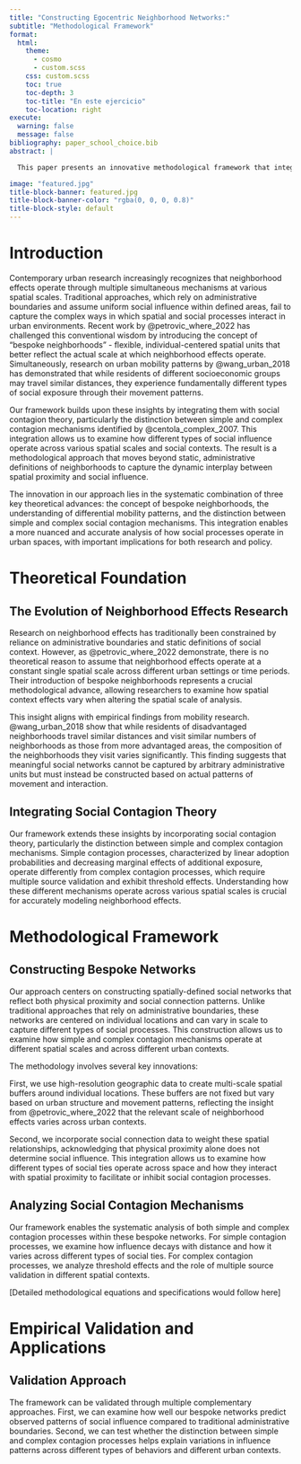 ```yaml
---
title: "Constructing Egocentric Neighborhood Networks:"
subtitle: "Methodological Framework"
format:
  html:
    theme:
      - cosmo
      - custom.scss
    css: custom.scss
    toc: true
    toc-depth: 3
    toc-title: "En este ejercicio"
    toc-location: right
execute:
  warning: false
  message: false
bibliography: paper_school_choice.bib
abstract: | 

  This paper presents an innovative methodological framework that integrates recent advances in neighborhood effects research with social contagion theory to analyze how spatial and social processes interact in urban environments. We build upon the concept of "bespoke neighborhoods" - spatially-defined social networks centered on individual locations - to examine how different types of social influence operate across various spatial scales and urban contexts. Our framework advances beyond traditional approaches by incorporating both simple and complex contagion mechanisms while accounting for the multi-scalar nature of neighborhood effects. Drawing on high-resolution geographic data and detailed social connection patterns, we develop a comprehensive methodology that enables researchers to examine the nuanced ways in which spatial proximity and social influence intersect. This framework represents a significant methodological advance that allows for more precise measurement of both neighborhood effects and social contagion mechanisms, with important implications for urban research and policy.

image: "featured.jpg"
title-block-banner: featured.jpg
title-block-banner-color: "rgba(0, 0, 0, 0.8)"
title-block-style: default
---
```



# Introduction

Contemporary urban research increasingly recognizes that neighborhood effects operate through multiple simultaneous mechanisms at various spatial scales. Traditional approaches, which rely on administrative boundaries and assume uniform social influence within defined areas, fail to capture the complex ways in which spatial and social processes interact in urban environments. Recent work by @petrovic_where_2022 has challenged this conventional wisdom by introducing the concept of "bespoke neighborhoods" - flexible, individual-centered spatial units that better reflect the actual scale at which neighborhood effects operate. Simultaneously, research on urban mobility patterns by @wang_urban_2018 has demonstrated that while residents of different socioeconomic groups may travel similar distances, they experience fundamentally different types of social exposure through their movement patterns.

Our framework builds upon these insights by integrating them with social contagion theory, particularly the distinction between simple and complex contagion mechanisms identified by @centola_complex_2007. This integration allows us to examine how different types of social influence operate across various spatial scales and social contexts. The result is a methodological approach that moves beyond static, administrative definitions of neighborhoods to capture the dynamic interplay between spatial proximity and social influence.

The innovation in our approach lies in the systematic combination of three key theoretical advances: the concept of bespoke neighborhoods, the understanding of differential mobility patterns, and the distinction between simple and complex social contagion mechanisms. This integration enables a more nuanced and accurate analysis of how social processes operate in urban spaces, with important implications for both research and policy.

# Theoretical Foundation

## The Evolution of Neighborhood Effects Research

Research on neighborhood effects has traditionally been constrained by reliance on administrative boundaries and static definitions of social context. However, as @petrovic_where_2022 demonstrate, there is no theoretical reason to assume that neighborhood effects operate at a constant single spatial scale across different urban settings or time periods. Their introduction of bespoke neighborhoods represents a crucial methodological advance, allowing researchers to examine how spatial context effects vary when altering the spatial scale of analysis.

This insight aligns with empirical findings from mobility research. @wang_urban_2018 show that while residents of disadvantaged neighborhoods travel similar distances and visit similar numbers of neighborhoods as those from more advantaged areas, the composition of the neighborhoods they visit varies significantly. This finding suggests that meaningful social networks cannot be captured by arbitrary administrative units but must instead be constructed based on actual patterns of movement and interaction.

## Integrating Social Contagion Theory

Our framework extends these insights by incorporating social contagion theory, particularly the distinction between simple and complex contagion mechanisms. Simple contagion processes, characterized by linear adoption probabilities and decreasing marginal effects of additional exposure, operate differently from complex contagion processes, which require multiple source validation and exhibit threshold effects. Understanding how these different mechanisms operate across various spatial scales is crucial for accurately modeling neighborhood effects.

# Methodological Framework

## Constructing Bespoke Networks

Our approach centers on constructing spatially-defined social networks that reflect both physical proximity and social connection patterns. Unlike traditional approaches that rely on administrative boundaries, these networks are centered on individual locations and can vary in scale to capture different types of social processes. This construction allows us to examine how simple and complex contagion mechanisms operate at different spatial scales and across different urban contexts.

The methodology involves several key innovations:

First, we use high-resolution geographic data to create multi-scale spatial buffers around individual locations. These buffers are not fixed but vary based on urban structure and movement patterns, reflecting the insight from @petrovic_where_2022 that the relevant scale of neighborhood effects varies across urban contexts.

Second, we incorporate social connection data to weight these spatial relationships, acknowledging that physical proximity alone does not determine social influence. This integration allows us to examine how different types of social ties operate across space and how they interact with spatial proximity to facilitate or inhibit social contagion processes.

## Analyzing Social Contagion Mechanisms

Our framework enables the systematic analysis of both simple and complex contagion processes within these bespoke networks. For simple contagion processes, we examine how influence decays with distance and how it varies across different types of social ties. For complex contagion processes, we analyze threshold effects and the role of multiple source validation in different spatial contexts.

[Detailed methodological equations and specifications would follow here]

# Empirical Validation and Applications

## Validation Approach

The framework can be validated through multiple complementary approaches. First, we can examine how well our bespoke networks predict observed patterns of social influence compared to traditional administrative boundaries. Second, we can test whether the distinction between simple and complex contagion processes helps explain variations in influence patterns across different types of behaviors and different urban contexts.




